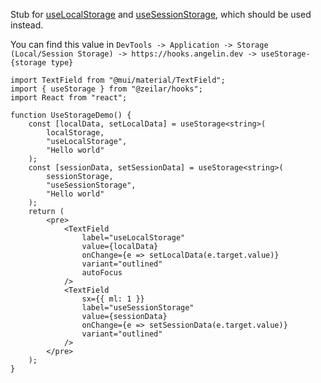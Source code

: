 
Stub for [useLocalStorage](/hooks/useLocalStorage) and [useSessionStorage](/hooks/useSessionStorage), which should be used instead.

You can find this value in `DevTools -> Application -> Storage (Local/Session Storage) -> https://hooks.angelin.dev -> useStorage-{storage type}`

<UseStorageDemo />

```tsx
import TextField from "@mui/material/TextField";
import { useStorage } from "@zeilar/hooks";
import React from "react";

function UseStorageDemo() {
	const [localData, setLocalData] = useStorage<string>(
		localStorage,
		"useLocalStorage",
		"Hello world"
	);
	const [sessionData, setSessionData] = useStorage<string>(
		sessionStorage,
		"useSessionStorage",
		"Hello world"
	);
	return (
		<pre>
			<TextField
				label="useLocalStorage"
				value={localData}
				onChange={e => setLocalData(e.target.value)}
				variant="outlined"
				autoFocus
			/>
			<TextField
				sx={{ ml: 1 }}
				label="useSessionStorage"
				value={sessionData}
				onChange={e => setSessionData(e.target.value)}
				variant="outlined"
			/>
		</pre>
	);
}
```
